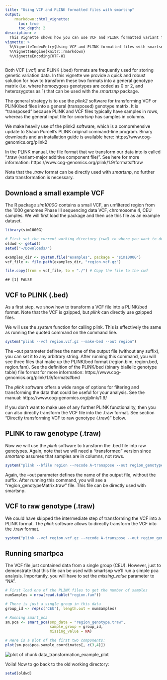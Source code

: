 ```yaml
---
title: "Using VCF and PLINK formatted files with smartsnp"
output: 
    rmarkdown::html_vignette:
      toc: true
      toc_depth: 2
description: >
  This Vignette shows how you can use VCF and PLINK formatted variant files with smartsnp.
vignette: >
  %\VignetteIndexEntry{Using VCF and PLINK formatted files with smartsnp}
  %\VignetteEngine{knitr::rmarkdown}
  %\VignetteEncoding{UTF-8}
---
```




Both VCF (.vcf) and PLINK (.bed) formats are frequently used for storing genetic variation data. In this vignette we provide a quick and robust solution for how to transform these two formats into a general genotype matrix (i.e. where homozygous genotypes are coded as 0 or 2, and heterozygotes as 1) that can be used with the *smartsnp* package.

The general strategy is to use the *plink2* software for transforming VCF or PLINK/bed files into a general (transposed) genotype matrix. It is "transposed" because PLINK and VCF files typically have samples in rows, whereas the general input file for *smartsnp* has samples in columns. 

We make heavily use of the plink2 software, which is a comprehensive update to Shaun Purcell's PLINK original command-line program. Binary downloads and an installation guide is available here: 
https://www.cog-genomics.org/plink2

In the PLINK manual, the file format that we transform our data into is called ".traw (variant-major additive component file)". See here for more information:
https://www.cog-genomics.org/plink/1.9/formats#traw

Note that the *.traw* format can be directly used with *smartsnp*, no further data transformation is necessary.

## Download a small example VCF

The R package *sim1000G* contains a small VCF, an unfiltered region from the 1000 genomes Phase III sequencing data VCF, chromosome 4, CEU samples. We will first load the package and then use this file as an example dataset.


```r
library(sim1000G)

# First set the current working directory (cwd) to where you want to download the data to (note that the *Downloads* folder might not exist on your computer, e.g. if you have a Windows system):
oldwd <- getwd()
setwd("~/Downloads/")
```


```r
examples_dir <- system.file("examples", package = "sim1000G")
vcf_file <- file.path(examples_dir, "region.vcf.gz")

file.copy(from = vcf_file, to = "./") # Copy the file to the cwd
```

```
## [1] FALSE
```

## VCF to PLINK (.bed)

As a first step, we show how to transform a VCF file into a PLINK/bed format. Note that the VCF is gzipped, but *plink* can directly use gzipped files.

We will use the *system* function for calling plink. This is effectively the same as running the quoted command on the command line.


```r
system("plink --vcf region.vcf.gz --make-bed --out region")
```

The --out parameter defines the name of the output file (without any suffix), you can set it to any arbitrary string. After running this command, you will see three files that make up the PLINK/bed format (region.bim, region.bed, region.fam). See the definition of the PLINK/bed (binary biallelic genotype table) file format for more information:
https://www.cog-genomics.org/plink/1.9/formats#bed

The *plink* software offers a wide range of options for filtering and transforming the data that could be useful for your analysis. See the manual:
https://www.cog-genomics.org/plink/1.9/

If you don't want to make use of any further PLINK functionality, then you can also directly transform the VCF file into the .traw format. See section "Directly transforming VCF to raw genotype (.traw)" below.

## PLINK to raw genotype (.traw)

Now we will use the *plink* software to transform the .bed file into raw genotypes. Again, note that we will need a "transformed" version since *smartsnp* assumes that samples are in columns, not rows.


```r
system("plink --bfile region --recode A-transpose --out region_genotypeMatrix")
```

Again, the --out parameter defines the name of the output file, without the suffix. After running this command, you will see a "region_genotypeMatrix.traw" file. This file can be directly used with smartsnp.

## VCF to raw genotype (.traw)

We could have skipped the intermediate step of transforming the VCF into a PLINK format. The *plink* software allows to directly transform the VCF into the .traw format. 


```r
system("plink --vcf region.vcf.gz --recode A-transpose --out region_genotypeMatrix")
```

## Running smartpca

The VCF file just contained data from a single group (CEU). However, just to demonstrate that this file can be used with smartsnp we'll run a simple pca analysis. Importantly, you will have to set the *missing_value* parameter to "NA".


```r
# First load one of the PLINK files to get the number of samples
numSamples = nrow(read.table("region.fam"))

# There is just a single group in this data
group_id <- rep(c("CEU"), length.out = numSamples)

# Running smart_pca
sm.pca <- smart_pca(snp_data = "region_genotype.traw", 
                    sample_group = group_id,
                    missing_value = NA)

# Here is a plot of the first two components:
plot(sm.pca$pca.sample_coordinates[, c(3,4)])
```

<img src="figure/data_transformation_example_plot-1.png" title="plot of chunk data_transformation_example_plot" alt="plot of chunk data_transformation_example_plot" style="display: block; margin: auto;" />

Voila! Now to go back to the old working directory:


```r
setwd(oldwd)
```


